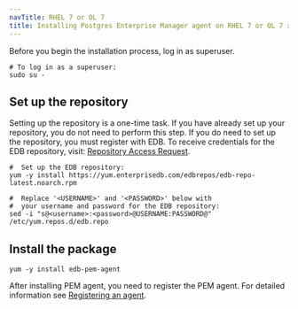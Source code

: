 ```yaml
---
navTitle: RHEL 7 or OL 7
title: Installing Postgres Enterprise Manager agent on RHEL 7 or OL 7 x86_64
---
```



Before you begin the installation process, log in as superuser.

```shell
# To log in as a superuser:
sudo su -
```

## Set up the repository

Setting up the repository is a one-time task. If you have already set up your repository, you do not need to perform this step. If you do need to set up the repository, you must register with EDB. To receive credentials for the EDB repository, visit: [Repository Access Request](https://www.enterprisedb.com/repository-access-request).

```shell
#  Set up the EDB repository:
yum -y install https://yum.enterprisedb.com/edbrepos/edb-repo-latest.noarch.rpm

#  Replace '<USERNAME>' and '<PASSWORD>' below with
#  your username and password for the EDB repository:
sed -i "s@<username>:<password>@USERNAME:PASSWORD@" /etc/yum.repos.d/edb.repo
```

## Install the package

```shell
yum -y install edb-pem-agent
```

After installing PEM agent, you need to register the PEM agent. For detailed information see [Registering an agent](/pem/latest/registering_agent/).

